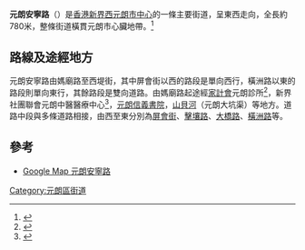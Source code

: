 {{Infobox Hong Kong Road
|   中文街道名稱    =  元朗安寧路
|   英文街道名稱    =  Yuen Long On Ning Road
|   圖片    = File:Yuen Long On Ning Road.jpg 
|   圖片說明    =
|   路段總長度    =  0.78
| 行車線數量 = 2線雙程
|   所在地區    =  [[元朗區|元朗區]]
|   起點    =  [[元朗區|元朗區]][[媽廟路|媽廟路]]
|   終點    =  [[元朗區|元朗區]][[西堤街|西堤街]]
|   道路命名日期    =  不詳
|   通車日期    = 不詳
}}

'''元朗安寧路'''（{{lang-en|Yuen Long On Ning Road}}）是[[香港|香港]][[新界西|新界西]][[元朗|元朗]][[元朗市中心|市中心]]的一條主要街道，呈東西走向，全長約780米，整條街道橫貫元朗市心臟地帶。<ref>{{Cite web |url=http://www1.map.gov.hk/gih3/view/index.jsp |title=香港地政總署-地理資訊地圖 |accessdate=2014-02-24 |archive-date=2011-06-06 |archive-url=https://web.archive.org/web/20110606031006/http://www1.map.gov.hk/gih3/view/index.jsp |dead-url=no }}</ref>

==路線及途經地方==
元朗安寧路由媽廟路至西堤街，其中屏會街以西的路段是單向西行，橫洲路以東的路段則單向東行，其餘路段是雙向道路。由媽廟路起途經[[家計會|家計會]]元朗診所<ref>{{Cite web |url=http://www.famplan.org.hk/fpahk/zh/template1.asp?style=&content=about%2Flocation%2Fclin_yl.asp |title=家計會 元 朗 診 所 （ 地 下 ） |access-date=2018-08-31 |archive-url=https://web.archive.org/web/20150924010245/http://www.famplan.org.hk/fpahk/zh/template1.asp?style=&content=about%2Flocation%2Fclin_yl.asp |archive-date=2015-09-24 |dead-url=yes }}</ref>，新界社團聯會元朗中醫醫療中心<ref>{{Cite web |url=http://www.tmed-group.com/clinic1_tc.htm |title=新界社團聯會中醫醫療中心-元朗中醫醫療中心 |accessdate=2014-02-24 |archive-date=2016-03-04 |archive-url=https://web.archive.org/web/20160304134819/http://www.tmed-group.com/clinic1_tc.htm |dead-url=no }}</ref>，[[元朗信義書院|元朗信義書院]]，[[山貝河|山貝河]]（元朗大坑渠）等地方。道路中段與多條道路相接，由西至東分別為[[屏會街|屏會街]]、[[擊壤路|擊壤路]]、[[大橋路|大橋路]]、[[橫洲路|橫洲路]]等。


==參考==
<references/>
*[https://maps.google.com.hk/maps?q=%E5%85%83%E6%9C%97%E5%AE%89%E5%AF%A7%E8%B7%AF&ie=UTF-8&hq=&hnear=0x3403f0a032e5a875:0x325e34df293ba04f,%E5%85%83%E6%9C%97%E5%AE%89%E5%AF%A7%E8%B7%AF&gl=hk&ei=JlULU6C4HuWWiAf5_YDADQ&ved=0CCkQ8gEwAA Google Map 元朗安寧路]

{{HK-road-stub}}

[[Category:元朗區街道|Category:元朗區街道]]